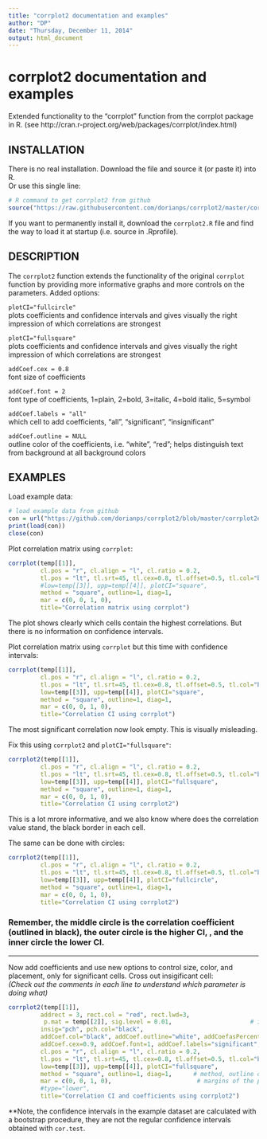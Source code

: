 ```yaml
---
title: "corrplot2 documentation and examples"
author: "DP"
date: "Thursday, December 11, 2014"
output: html_document
---
```

# corrplot2 documentation and examples
Extended functionality to the "corrplot" function from the corrplot package in R.
(see http://cran.r-project.org/web/packages/corrplot/index.html)  




## INSTALLATION  
There is no real installation. Download the file and source it (or paste it) into R.  
Or use this single line:
```r
# R command to get corrplot2 from github
source("https://raw.githubusercontent.com/dorianps/corrplot2/master/corrplot2.R")
```
If you want to permanently install it, download the `corrplot2.R` file and find the way to load it at startup (i.e. source in .Rprofile).




## DESCRIPTION  
The `corrplot2` function extends the functionality of the original `corrplot` function by providing more informative graphs and more controls on the parameters. Added options:  

`plotCI="fullcircle"`  
plots coefficients and confidence intervals and gives visually the right impression of which correlations are strongest  
  
`plotCI="fullsquare"`  
plots coefficients and confidence intervals and gives visually the right impression of which correlations are strongest  
  
`addCoef.cex = 0.8`  
font size of coefficients  

`addCoef.font = 2`  
font type of coefficients, 1=plain, 2=bold, 3=italic, 4=bold italic, 5=symbol  
  
`addCoef.labels = "all"`   
which cell to add coefficients, "all", "significant", "insignificant"  

`addCoef.outline = NULL`   
outline color of the coefficients, i.e. "white", "red"; helps distinguish text from background at all background colors  




## EXAMPLES  
Load example data:  
```r
# load example data from github
con = url("https://github.com/dorianps/corrplot2/blob/master/corrplot2example.Rdata?raw=true")
print(load(con))
close(con)
```


Plot correlation matrix using `corrplot`:   
```r
corrplot(temp[[1]], 
         cl.pos = "r", cl.align = "l", cl.ratio = 0.2,         
         tl.pos = "lt", tl.srt=45, tl.cex=0.8, tl.offset=0.5, tl.col="black",
         #low=temp[[3]], upp=temp[[4]], plotCI="square",
         method = "square", outline=1, diag=1,
         mar = c(0, 0, 1, 0),      
         title="Correlation matrix using corrplot")
```

The plot shows clearly which cells contain the highest correlations. But there is no information on confidence intervals.  
  
Plot correlation matrix using `corrplot` but this time with confidence intervals:   
```r
corrplot(temp[[1]], 
         cl.pos = "r", cl.align = "l", cl.ratio = 0.2,           
         tl.pos = "lt", tl.srt=45, tl.cex=0.8, tl.offset=0.5, tl.col="black",
         low=temp[[3]], upp=temp[[4]], plotCI="square",
         method = "square", outline=1, diag=1,
         mar = c(0, 0, 1, 0),        
         title="Correlation CI using corrplot")
```
  
The most significant correlation now look empty. This is visually misleading.  
  
Fix this using `corrplot2` and `plotCI="fullsquare"`:  
  
```r
corrplot2(temp[[1]], 
         cl.pos = "r", cl.align = "l", cl.ratio = 0.2,           
         tl.pos = "lt", tl.srt=45, tl.cex=0.8, tl.offset=0.5, tl.col="black",
         low=temp[[3]], upp=temp[[4]], plotCI="fullsquare",
         method = "square", outline=1, diag=1,
         mar = c(0, 0, 1, 0),        
         title="Correlation CI using corrplot2")
```
  
This is a lot mrore informative, and we also know where does the correlation value stand, the black border in each cell.  
  
The same can be done with circles:
```r
corrplot2(temp[[1]], 
         cl.pos = "r", cl.align = "l", cl.ratio = 0.2,           
         tl.pos = "lt", tl.srt=45, tl.cex=0.8, tl.offset=0.5, tl.col="black",
         low=temp[[3]], upp=temp[[4]], plotCI="fullcircle",
         method = "square", outline=1, diag=1,
         mar = c(0, 0, 1, 0),        
         title="Correlation CI using corrplot2")
```
  
  
###  Remember, the middle circle is the correlation coefficient (outlined in black), the outer circle is the higher CI, , and the inner circle the lower CI.
  
-------------------------------------------------------------------------------------  
  
Now add coefficients and use new options to control size, color, and placement, only for significant cells. Cross out insigificant cell:  
*(Check out the comments in each line to understand which parameter is doing what)*
```r
corrplot2(temp[[1]], 
         addrect = 3, rect.col = "red", rect.lwd=3,                        # rectangle around clusters if order="hclust"
          p.mat = temp[[2]], sig.level = 0.01,                      # insignificant crossouts
         insig="pch", pch.col="black",
         addCoef.col="black", addCoef.outline="white", addCoefasPercent=T, # add coefficients in plot
         addCoef.cex=0.9, addCoef.font=1, addCoef.labels="significant",    # other coefficient settings
         cl.pos = "r", cl.align = "l", cl.ratio = 0.2,                  # the settings of the legend on the side            
         tl.pos = "lt", tl.srt=45, tl.cex=0.8, tl.offset=0.5, tl.col="black",   # position and angle of variable names
         low=temp[[3]], upp=temp[[4]], plotCI="fullsquare",             # this is to create confidence interval graph
         method = "square", outline=1, diag=1,      # method, outline of squares, include or not diagonal
         mar = c(0, 0, 1, 0),                        # margins of the plot         
         #type="lower",
         title="Correlation CI and coefficients using corrplot2")
```
  
  
  
\*\*Note, the confidence intervals in the example dataset are calculated with a bootstrap procedure, they are not the regular confidence intervals obtained with `cor.test`.